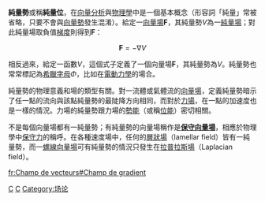 {{Unreferenced|time=2019-12-22T07:34:06+00:00}}
{{noteTA
|T=zh-tw:純量位;zh-cn:标量势
|G1=物理學
|G2=Math
}}
'''純量勢'''或稱'''純量位'''，在[[向量分析|向量分析]]與[[物理學|物理學]]中是一個基本概念（形容詞「純量」常被省略，只要不會與[[向量勢|向量勢]]發生混淆）。給定一[[向量場|向量場]]'''F'''，其純量勢''V''為一[[純量場|純量場]]；對此純量場取負值[[梯度|梯度]]則得到'''F'''：
:<math> \mathbf{F} = - \nabla V </math>

相反過來，給定一函數''V''，這個式子定義了一個向量場'''F'''，其純量勢為''V''。純量勢也常常標記為[[希臘字母|希臘字母]]''Φ''，比如在[[電動力學|電動力學]]的場合。

純量勢的物理意義和場的類型有關。對一流體或氣體流的[[向量場|向量場]]，定義純量勢暗示了任一點的流向與該點純量勢的最陡降方向相同，而對於[[力場|力場]]，在一點的加速度也是一樣的情況。力場的純量勢跟力場的[[勢能|勢能]]（或稱[[位能|位能]]）密切相關。

不是每個向量場都有一純量勢；有純量勢的向量場稱作是'''[[保守向量場|保守向量場]]'''，相應於物理學中[[保守力|保守力]]的稱呼。在各種速度場中，任何的[[層狀場|層狀場]]（lamellar field）皆有一純量勢，而一[[螺線向量場|螺線向量場]]可有純量勢的情況只發生在[[拉普拉斯場|拉普拉斯場]]（Laplacian field）。

{{math-stub}}
{{physics-stub}}

[[Category:勢|C]]
[[Category:向量分析|C]]
[[Category:场论|Category:场论]]

[[fr:Champ_de_vecteurs#Champ_de_gradient|fr:Champ de vecteurs#Champ de gradient]]